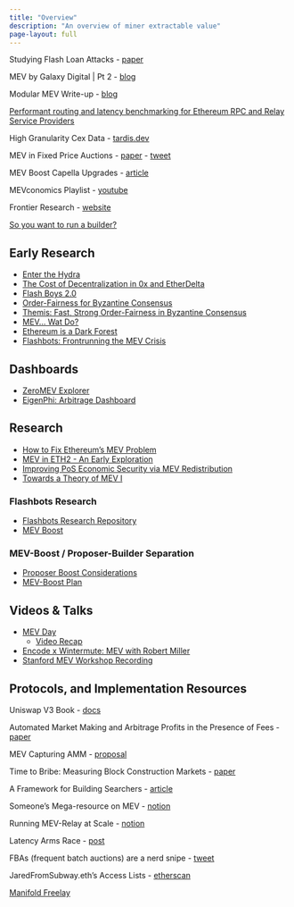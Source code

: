 ```yaml
---
title: "Overview"
description: "An overview of miner extractable value"
page-layout: full
---
```


Studying Flash Loan Attacks
- [paper](https://t.co/PpoqupGAe1)

MEV by Galaxy Digital | Pt 2
- [blog](https://www.galaxy.com/research/whitepapers/mev-the-rise-of-the-builders/)

Modular MEV Write-up
- [blog](https://t.co/4mHc6NuVtm)

[Performant routing and latency benchmarking for Ethereum RPC and Relay Service Providers](https://hackmd.io/@manifoldx/draft-perf-relay)

High Granularity Cex Data
- [tardis.dev](https://docs.tardis.dev/api/getting-started)

MEV in Fixed Price Auctions
- [paper](https://arxiv.org/abs/2303.04242)
- [tweet](https://twitter.com/facu_zeta/status/1633860626773671936?s=20)

MEV Boost Capella Upgrades
- [article](https://flashbots.notion.site/MEV-Boost-Capella-Upgrades-00cea01704794f6eb4f792c55b69c441)

MEVconomics Playlist
- [youtube](https://www.youtube.com/playlist?list=PLXzKMXK2aHh7bW0j2dhpnLNiIJIMnPgsD)

Frontier Research
- [website](https://frontier.tech/)

[So you want to run a builder?](https://github.com/flashbots/mev-boost/issues/145)


## Early Research

- [Enter the Hydra](https://eprint.iacr.org/2017/1090.pdf)
- [The Cost of Decentralization in 0x and EtherDelta](https://hackingdistributed.com/2017/08/13/cost-of-decent/)
- [Flash Boys 2.0](https://arxiv.org/pdf/1904.05234.pdf)
- [Order-Fairness for Byzantine Consensus](https://eprint.iacr.org/2020/269)
- [Themis: Fast, Strong Order-Fairness in Byzantine Consensus](https://eprint.iacr.org/2021/1465.pdf)
- [MEV... Wat Do?](https://pdaian.com/blog/mev-wat-do/)
- [Ethereum is a Dark Forest](https://medium.com/@danrobinson/ethereum-is-a-dark-forest-ecc5f0505dff)
- [Flashbots: Frontrunning the MEV Crisis](https://medium.com/flashbots/frontrunning-the-mev-crisis-40629a613752)


## Dashboards

- [ZeroMEV Explorer](https://zeromev.org/)
- [EigenPhi: Arbitrage Dashboard](https://eigenphi.io/)

## Research

- [How to Fix Ethereum's MEV Problem](https://www.coindesk.com/markets/2021/07/27/how-to-fix-ethereums-mev-problem-and-give-traders-the-best-price/)
- [MEV in ETH2 - An Early Exploration](https://hackmd.io/@flashbots/mev-in-eth2)
- [Improving PoS Economic Security via MEV Redistribution](http://people.eecs.berkeley.edu/~ksk/files/MEV_Redistribution.pdf)
- [Towards a Theory of MEV I](https://people.eecs.berkeley.edu/~ksk/files/MEV_CFMM.pdf)

### Flashbots Research

- [Flashbots Research Repository](https://github.com/flashbots/mev-boost/wiki/Research#open-questions)
- [MEV Boost](https://boost.flashbots.net/#block-6163a685d84444a9be309d26f18b4b2f)

### MEV-Boost / Proposer-Builder Separation

- [Proposer Boost Considerations](https://notes.ethereum.org/@casparschwa/H1T0k7b85)
- [MEV-Boost Plan](https://github.com/flashbots/mev-boost/wiki/The-Plan-(tm))

## Videos & Talks

- [MEV Day](https://flashbots.notion.site/flashbots/mev-day-836f88806995412dabc1c7bb7ce4e830)
    - [Video Recap](https://www.youtube.com/playlist?list=PLRHMe0bxkuel3w3C7P_WVvp9ShLi3HKRI)

- [Encode x Wintermute: MEV with Robert Miller](https://youtu.be/W3GOGesPKlw)
- [Stanford MEV Workshop Recording](https://www.youtube.com/watch?v=5JmER64a0Xk)


## Protocols, and Implementation Resources

Uniswap V3 Book
- [docs](https://uniswapv3book.com/docs/milestone_4/factory-contract/) 

Automated Market Making and Arbitrage Profits in the Presence of Fees
- [paper](https://moallemi.com/ciamac/papers/lvr-fee-model-2023.pdf)

MEV Capturing AMM
- [proposal](https://ethresear.ch/t/mev-capturing-amm-mcamm/13336)

Time to Bribe: Measuring Block Construction Markets
- [paper](https://eprint.iacr.org/2023/760.pdf)

A Framework for Building Searchers
- [article](https://mirror.xyz/0x00000a2A02540A0D92e209F9f5F7e104745e06Ba/hB-XeiOfkV5neiwX34lBD0uLHlWdefbGX6oBz1B4o7w)

Someone's Mega-resource on MEV
- [notion](https://thedailyape.notion.site/MEV-8713cb4c2df24f8483a02135d657a221)

Running MEV-Relay at Scale 
- [notion](https://flashbots.notion.site/Running-mev-boost-relay-at-scale-4040ccd5186c425d9a860cbb29bbfe09)

Latency Arms Race 
- [post](https://ethresear.ch/t/latency-arms-race-concerns-in-blockspace-markets/14957)

FBAs (frequent batch auctions) are a nerd snipe 
- [tweet](https://twitter.com/0x94305/status/1597019084667117569?s=20)

JaredFromSubway.eth's Access Lists
- [etherscan](https://etherscan.io/tx/0xd0e3759e51642568364776b4f389805323b2f3dd17a07ef2c53d3ffd6bb022d4#accesslist)

[Manifold Freelay](https://github.com/manifoldfinance/mev-freelay)